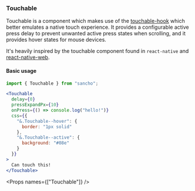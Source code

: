 
<Nav title="Touchable" />
<SEO title="Touchable" />

<Container>
<Article sidebar={[
  { id: 'Touchable', name: 'Touchable'},
  { id: 'Basic usage', name: 'Basic usage' },
  { id: 'Props', name: 'API'}
]}>

# Touchable

Touchable is a component which makes use of the [touchable-hook](https://github.com/bmcmahen/touchable-hook)
which better emulates a native touch experience. It provides a
configurable active press delay to prevent
unwanted active press states when scrolling, and it provides
hover states for mouse devices.

It's heavily inspired by the touchable component found in `react-native` and [react-native-web](https://github.com/necolas/react-native-web).

#### Basic usage

```.jsx
import { Touchable } from "sancho";

<Touchable
  delay={0}
  pressExpandPx={10}
  onPress={() => console.log("hello!")}
  css={{
    "&.Touchable--hover": {
      border: "1px solid"
    },
    "&.Touchable--active": {
      background: "#08e"
    }
  }}
>
  Can touch this!
</Touchable>
```

<Props names={["Touchable"]} />

</Article>
</Container>
